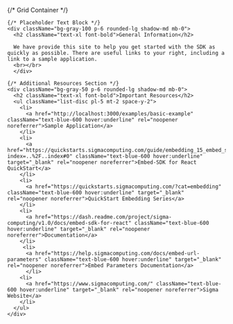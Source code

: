 
  {/* Grid Container */}
  <div className="grid grid-cols-1 md:grid-cols-2 gap-8">

    {/* Placeholder Text Block */}
    <div className="bg-gray-100 p-6 rounded-lg shadow-md mb-0">
      <h2 className="text-xl font-bold">General Information</h2>
      
      We have provide this site to help you get started with the SDK as quickly as possible. There are useful links to your right, including a link to a sample application.
      <br></br>
      </div>

    {/* Additional Resources Section */}
    <div className="bg-gray-50 p-6 rounded-lg shadow-md mb-0">
      <h2 className="text-xl font-bold">Important Resources</h2>
      <ul className="list-disc pl-5 mt-2 space-y-2">
        <li>
          <a href="http://localhost:3000/examples/basic-example" className="text-blue-600 hover:underline" rel="noopener noreferrer">Sample Application</a>
        </li>
        <li>
          <a href="https://quickstarts.sigmacomputing.com/guide/embedding_15_embed_sdk/index.html?index=..%2F..index#0" className="text-blue-600 hover:underline" target="_blank" rel="noopener noreferrer">Embed-SDK for React QuickStart</a>
        </li>
        <li>
          <a href="https://quickstarts.sigmacomputing.com/?cat=embedding" className="text-blue-600 hover:underline" target="_blank" rel="noopener noreferrer">QuickStart Embedding Series</a>
        </li>
        <li>
          <a href="https://dash.readme.com/project/sigma-computing/v1.0/docs/embed-sdk-for-react" className="text-blue-600 hover:underline" target="_blank" rel="noopener noreferrer">Documentation</a>
        </li>
         <li>
          <a href="https://help.sigmacomputing.com/docs/embed-url-parameters" className="text-blue-600 hover:underline" target="_blank" rel="noopener noreferrer">Embed Parameters Documentation</a>
          </li>
        <li>
          <a href="https://www.sigmacomputing.com/" className="text-blue-600 hover:underline" target="_blank" rel="noopener noreferrer">Sigma Website</a>
        </li>
      </ul>
    </div>
  </div>
 


